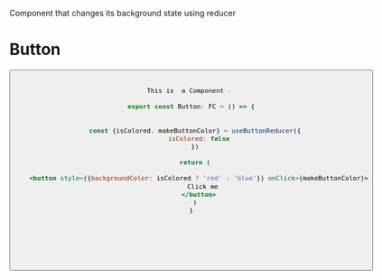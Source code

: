 
Component that changes its background state using reducer


<Meta title="Components/Button" />

# Button

<Button />


```jsx

This is  a Component - 

export const Button: FC = () => {
  

  const {isColored, makeButtonColor} = useButtonReducer({
    isColored: false
  })

  return (

    <button style={{backgroundColor: isColored ? 'red' : 'blue'}} onClick={makeButtonColor}>
      Click me
    </button>
  )
}







